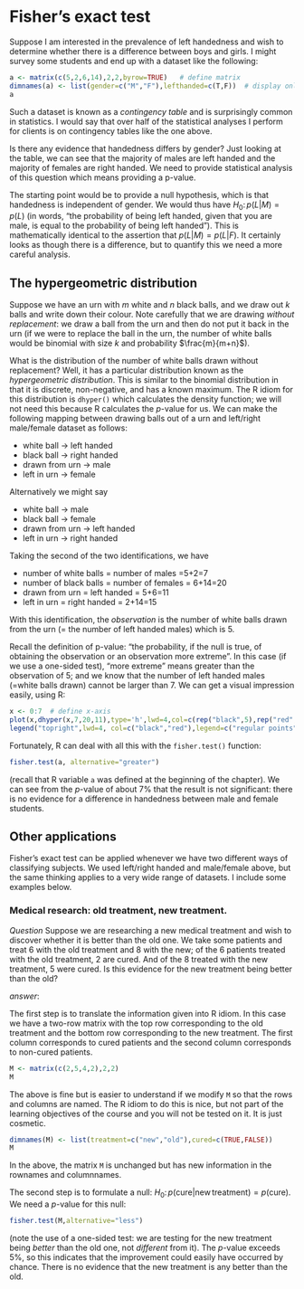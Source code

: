 # Fisher's exact test {#fisher}

Suppose I am interested in the prevalence of left handedness and wish
to determine whether there is a difference between boys and girls.  I
might survey some students and end up with a dataset like the
following:


```r
a <- matrix(c(5,2,6,14),2,2,byrow=TRUE)   # define matrix 
dimnames(a) <- list(gender=c("M","F"),lefthanded=c(T,F))  # display only
a
```

Such a dataset is known as a *contingency table* and is surprisingly
common in statistics.  I would say that over half of the statistical
analyses I perform for clients is on contingency tables like the one
above.

Is there any evidence that handedness differs by gender?  Just looking
at the table, we can see that the majority of males are left handed
and the majority of females are right handed.  We need to provide
statistical analysis of this question which means providing a p-value.

The starting point would be to provide a null hypothesis, which is
that handedness is independent of gender.  We would thus have
$H_0\colon p(L|M)=p(L)$ (in words, "the probability of being left
handed, given that you are male, is equal to the probability of being
left handed").  This is mathematically identical to the assertion that
$p(L|M)=p(L|F)$.  It certainly looks as though there is a difference,
but to quantify this we need a more careful analysis.

## The hypergeometric distribution

Suppose we have an urn with $m$ white and $n$ black balls, and we draw
out $k$ balls and write down their colour.  Note carefully that we are
drawing *without replacement*: we draw a ball from the urn and then do
not put it back in the urn (if we were to replace the ball in the urn,
the number of white balls would be binomial with size $k$ and
probability $\frac{m}{m+n}$).

What is the distribution of the number of white balls drawn without
replacement?  Well, it has a particular distribution known as the
*hypergeometric distribution*.  This is similar to the binomial
distribution in that it is discrete, non-negative, and has a known
maximum.  The R idiom for this distribution is ```dhyper()``` which
calculates the density function; we will not need this because R
calculates the $p$-value for us.  We can make the following mapping
between drawing balls out of a urn and left/right male/female dataset
as follows:

* white ball $\longrightarrow$ left handed
* black ball $\longrightarrow$ right handed
* drawn from urn $\longrightarrow$ male
* left in urn $\longrightarrow$ female

Alternatively we might say 

* white ball $\longrightarrow$ male
* black ball $\longrightarrow$ female
* drawn from urn $\longrightarrow$ left handed
* left in urn $\longrightarrow$ right handed

Taking the second  of the two identifications, we have

* number of white balls = number of males =5+2=7
* number of black balls = number of females = 6+14=20
* drawn from urn = left handed = 5+6=11
* left in urn = right handed = 2+14=15

With this identification, the *observation* is the number of white
balls drawn from the urn (= the number of left handed males) which is
5.

Recall the definition of p-value: "the probability, if the null is
true, of obtaining the observation or an observation more extreme".
In this case (if we use a one-sided test), "more extreme" means
greater than the observation of 5; and we know that the number of left
handed males (=white balls drawn) cannot be larger than 7.  We can get
a visual impression easily, using R:

```r
x <- 0:7  # define x-axis
plot(x,dhyper(x,7,20,11),type='h',lwd=4,col=c(rep("black",5),rep("red",3))) 
legend("topright",lwd=4, col=c("black","red"),legend=c("regular points","more extreme"))
```

Fortunately, R can deal with all this with the ```fisher.test()``` function:

```r
fisher.test(a, alternative="greater")
```

(recall that R variable ```a``` was defined at the beginning of the
chapter).  We can see from the $p$-value of about 7\% that the result
is not significant: there is no evidence for a difference in
handedness between male and female students.

## Other applications

Fisher's exact test can be applied whenever we have two different ways
of classifying subjects.  We used left/right handed and male/female
above, but the same thinking applies to a very wide range of datasets.
I include some examples below.  


### Medical research: old treatment, new treatment.

*Question* Suppose we are researching a new medical treatment and wish
to discover whether it is better than the old one.  We take some
patients and treat 6 with the old treatment and 8 with the new; of the
6 patients treated with the old treatment, 2 are cured.  And of the 8
treated with the new treatment, 5 were cured.  Is this evidence for the
new treatment being better than the old?

*answer*:

The first step is to translate the information given into R idiom.  In
this case we have a two-row matrix with the top row corresponding to
the old treatment and the bottom row corresponding to the new
treatment.  The first column corresponds to cured patients and the
second column corresponds to non-cured patients.

```r
M <- matrix(c(2,5,4,2),2,2)
M
```

The above is fine but is easier to understand if we modify ```M``` so
that the rows and columns are named.  The R idiom to do this is nice,
but not part of the learning objectives of the course and you will not
be tested on it.  It is just cosmetic.


```r
dimnames(M) <- list(treatment=c("new","old"),cured=c(TRUE,FALSE))
M
```

In the above, the matrix ```M``` is unchanged but has new information
in the rownames and columnnames.  

The second step is to formulate a null: $H_0\colon
p(\mathrm{cure}|\mathrm{new}\,\mathrm{treatment}) = p(\mathrm{cure})$.
We need a $p$-value for this null:


```r
fisher.test(M,alternative="less")
```

(note the use of a one-sided test: we are testing for the new
treatment being *better* than the old one, not *different* from it).
The $p$-value exceeds 5\%, so this indicates that the improvement
could easily have occurred by chance.  There is no evidence that the
new treatment is any better than the old.